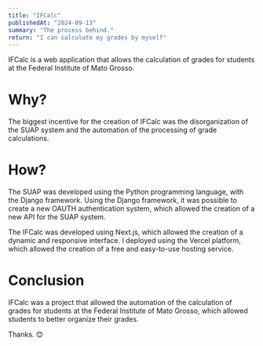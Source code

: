 ```yaml
---
title: "IFCalc"
publishedAt: "2024-09-13"
summary: "The process behind."
return: "I can calculate my grades by myself"
---
```


IFCalc is a web application that allows the calculation of grades for students at the Federal Institute of Mato Grosso.

# Why?

The biggest incentive for the creation of IFCalc was the disorganization of the SUAP system and the automation of the processing of grade calculations.

# How?

The SUAP was developed using the Python programming language, with the Django framework.
Using the Django framework, it was possible to create a new OAUTH authentication system, which allowed the creation of a new API for the SUAP system.

The IFCalc was developed using Next.js, which allowed the creation of a dynamic and responsive interface.
I deployed using the Vercel platform, which allowed the creation of a free and easy-to-use hosting service.

# Conclusion

IFCalc was a project that allowed the automation of the calculation of grades for students at the Federal Institute of Mato Grosso, which allowed students to better organize their grades.

Thanks. 😊
